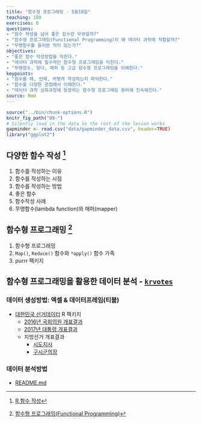 ```yaml
---
title: "함수형 프로그래밍 - 5월18일"
teaching: 180
exercises: 0
questions:
- "함수 작성을 넘어 좋은 함수란 무엇일까?"
- "함수형 프로그래밍(Functional Programming)이 왜 데이터 과학에 적합할까?"
- "무명함수를 들어본 적이 있는가?"
objectives:
- "좋은 함수 작성방법을 익힌다."
- "데이터 과학에 필수적인 함수형 프로그래밍을 익힌다."
- "무명함수, 람다, 매퍼 등 고급 함수형 프로그래밍을 이해한다."
keypoints:
- "함수를 왜, 언제, 어떻게 작성하는지 파악한다."
- "함수를 다양한 관점에서 이해한다."
- "데이터 과학 심화과정에 등장하는 함수형 프로그래밍 용어에 친숙해진다."
source: Rmd
---
```


```r
source("../bin/chunk-options.R")
knitr_fig_path("09-")
# Silently load in the data so the rest of the lesson works
gapminder <- read.csv("data/gapminder_data.csv", header=TRUE)
library("ggplot2")
```

## 다양한 함수 작성 [^writing-functional-programming]

[^writing-functional-programming]: [R 함수 작성](https://statkclee.github.io/parallel-r/ds-fp-write-fn.html)

1. 함수를 작성하는 이유
1. 함수를 작성하는 시점
1. 함수를 작성하는 방법
1. 좋은 함수
1. 함수작성 사례
1. 무명함수(lambda function)와 매퍼(mapper)

## 함수형 프로그래밍 [^functional-programming]

[^functional-programming]: [함수형 프로그래밍(Functional Programming)](https://statkclee.github.io/parallel-r/ds-fp.html)

1. 함수형 프로그래밍
1. `Map()`, `Reduce()` 함수와 `*apply()` 함수 가족
1. purrr 팩키지

## 함수형 프로그래밍을 활용한 데이터 분석 - [`krvotes`](https://github.com/statkclee/krvotes)

### 데이터 생성방법: 엑셀 & 데이터프레임(티블)

- [대한민국 선거데이터](https://github.com/statkclee/krvotes) R 팩키지
    - [2016년 국회의원 개표결과](https://github.com/statkclee/krvotes/blob/master/data-raw/congress.R)
    - [2017년 대통령 개표결과](https://github.com/statkclee/krvotes/blob/master/data-raw/president.R)
    - 지방선거 개표결과
	    - [시도지사](https://github.com/statkclee/krvotes/blob/master/data-raw/local.R)
	    - [구시군의장](https://github.com/statkclee/krvotes/blob/master/data-raw/local_sigungu.R)

### 데이터 분석방법

- [README.md](https://github.com/statkclee/krvotes/blob/master/README.md)